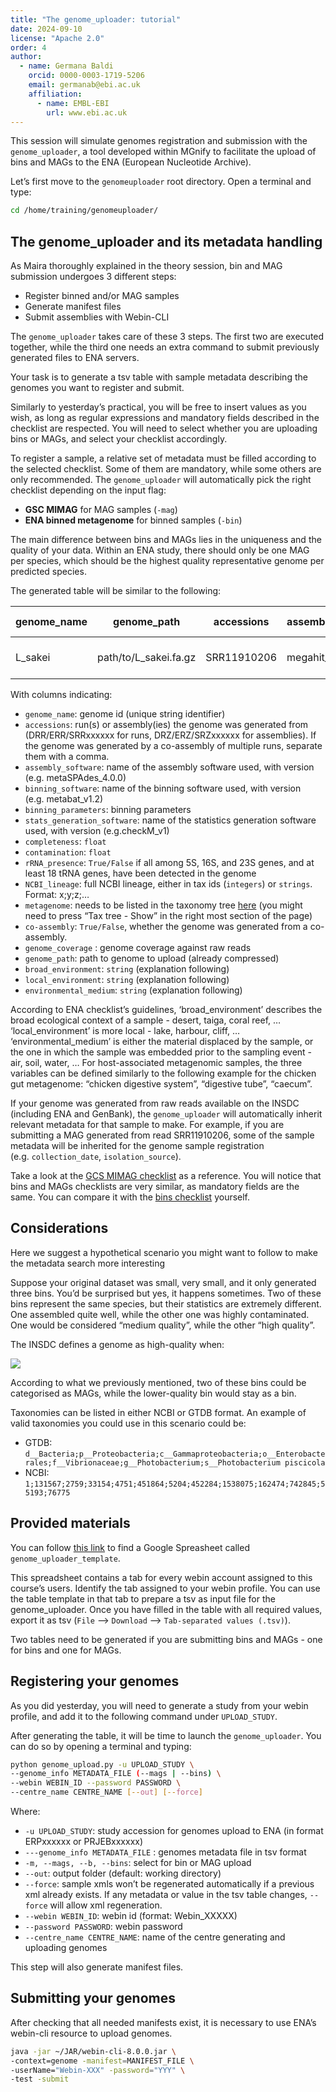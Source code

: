 ```yaml
---
title: "The genome_uploader: tutorial"
date: 2024-09-10
license: "Apache 2.0"
order: 4
author:
  - name: Germana Baldi
    orcid: 0000-0003-1719-5206
    email: germanab@ebi.ac.uk
    affiliation: 
      - name: EMBL-EBI
        url: www.ebi.ac.uk
---
```


This session will simulate genomes registration and submission with the `genome_uploader`, a tool developed within MGnify to facilitate the upload of bins and MAGs to the ENA (European Nucleotide Archive).

Let’s first move to the `genomeuploader` root directory. Open a terminal and type:

```bash
cd /home/training/genomeuploader/
```

## The genome_uploader and its metadata handling

As Maira thoroughly explained in the theory session, bin and MAG submission undergoes 3 different steps:

* Register binned and/or MAG samples
* Generate manifest files
* Submit assemblies with Webin-CLI

The `genome_uploader` takes care of these 3 steps. The first two are executed together, while the third one needs an extra command to submit previously generated files to ENA servers.

:::{.callout-step .callout-tip}
Your task is to generate a tsv table with sample metadata describing the genomes you want to register and submit.
:::

Similarly to yesterday's practical, you will be free to insert values as you wish, as long as regular expressions and mandatory fields described in the checklist are respected. You will need to select whether you are uploading bins or MAGs, and select your checklist accordingly. 

:::{.callout-note}
To register a sample, a relative set of metadata must be filled according to the selected checklist. Some of them are mandatory, while some others are only recommended. The `genome_uploader` will automatically pick the right checklist depending on the input flag:

* __GSC MIMAG__ for MAG samples (`-mag`)
* __ENA binned metagenome__ for binned samples (`-bin`)
:::

The main difference between bins and MAGs lies in the uniqueness and the quality of your data. Within an ENA study, there should only be one MAG per species, which should be the highest quality representative genome per predicted species. 

The generated table will be similar to the following:

::: {.table-responsive}
| genome_name | genome_path | accessions | assembly_software | binning_software | binning_parameters | stats_generation_software | completeness | contamination | genome_coverage | metagenome | co-assembly | broad_environment | local_environment | environmental_medium | rRNA_presence | taxonomy_lineage |
| --- | --- | --- | --- | --- | --- | --- | --- | --- | --- | --- | --- | --- | --- | --- | --- | --- |
| L_sakei | path/to/L_sakei.fa.gz | SRR11910206 | megahit_v1.2.9 | metabat_v1.2 | default | CheckM2_v1.0.1 | 99.7 | 0.38 | 27 | marine sediment metagenome | False | marine | coast | coastal sediment | True | d__Bacteria;p__Firmicutes;c__Bacilli;o__Lactobacillales;f__Lactobacillaceae;g__Latilactobacillus;s__Lactobacillus sakei |
:::

With columns indicating:

  * `genome_name`: genome id (unique string identifier)
  * `accessions`: run(s) or assembly(ies) the genome was generated from (DRR/ERR/SRRxxxxxx for runs, DRZ/ERZ/SRZxxxxxx for assemblies). If the genome was generated by a co-assembly of multiple runs, separate them with a comma.
  * `assembly_software`: name of the assembly software used, with version (e.g. metaSPAdes_4.0.0)
  * `binning_software`: name of the binning software used, with version (e.g. metabat_v1.2)
  * `binning_parameters`: binning parameters
  * `stats_generation_software`: name of the statistics generation software used, with version (e.g.checkM_v1)
  * `completeness`: `float`
  * `contamination`: `float`
  * `rRNA_presence`: `True/False` if all among 5S, 16S, and 23S genes, and at least 18 tRNA genes, have been detected in the genome
  * `NCBI_lineage`: full NCBI lineage, either in tax ids (`integers`) or `strings`. Format: x;y;z;...
  * `metagenome`: needs to be listed in the taxonomy tree [here](<https://www.ebi.ac.uk/ena/browser/view/408169?show=tax-tree>) (you might need to press "Tax tree - Show" in the right most section of the page)
  * `co-assembly`: `True/False`, whether the genome was generated from a co-assembly.
  * `genome_coverage` : genome coverage against raw reads
  * `genome_path`: path to genome to upload (already compressed)
  * `broad_environment`: `string` (explanation following)
  * `local_environment`: `string` (explanation following)
  * `environmental_medium`: `string` (explanation following)

According to ENA checklist's guidelines, 'broad_environment' describes the broad ecological context of a sample - desert, taiga, coral reef, ... 'local_environment' is more local - lake, harbour, cliff, ... 'environmental_medium' is either the material displaced by the sample, or the one in which the sample was embedded prior to the sampling event - air, soil, water, ... For host-associated metagenomic samples, the three variables can be defined similarly to the following example for the chicken gut metagenome: "chicken digestive system", "digestive tube", "caecum". 

If your genome was generated from raw reads available on the INSDC (including ENA and GenBank), the `genome_uploader` will automatically inherit relevant metadata for that sample to make. For example, if you are submitting a MAG generated from read SRR11910206, some of the sample metadata will be inherited for the genome sample registration (e.g. `collection_date`, `isolation_source`). 

Take a look at the [GCS MIMAG checklist](https://www.ebi.ac.uk/ena/browser/view/ERC000047) as a reference. You will notice that bins and MAGs checklists are very similar, as mandatory fields are the same. You can compare it with the [bins checklist](https://www.ebi.ac.uk/ena/browser/view/ERC000050) yourself.

## Considerations

Here we suggest a hypothetical scenario you might want to follow to make the metadata search more interesting

Suppose your original dataset was small, very small, and it only generated three bins. You'd be surprised but yes, it happens sometimes. Two of these bins represent the same species, but their statistics are extremely different. One assembled quite well, while the other one was highly contaminated. One would be considered "medium quality", while the other "high quality". 

:::{.callout-tip}
The INSDC defines a genome as high-quality when: 

![](genome_uploader/high-quality-def-genomeUploader.png)
::: 

According to what we previously mentioned, two of these bins could be categorised as MAGs, while the lower-quality bin would stay as a bin.

:::{.callout-tip}
Taxonomies can be listed in either NCBI or GTDB format. An example of valid taxonomies you could use in this scenario could be:

* GTDB: `d__Bacteria;p__Proteobacteria;c__Gammaproteobacteria;o__Enterobacterales;f__Vibrionaceae;g__Photobacterium;s__Photobacterium piscicola`
* NCBI: `1;131567;2759;33154;4751;451864;5204;452284;1538075;162474;742845;55193;76775`
:::

## Provided materials
You can follow [this link](https://docs.google.com/spreadsheets/d/1eT05boK8MkGq6MNOBMa1w0qHD-n5e5aU03_nu4CBBiA/edit?usp=sharing) to find a Google Spreasheet called `genome_uploader_template`. 

This spreadsheet contains a tab for every webin account assigned to this course's users. Identify the tab assigned to your webin profile. You can use the table template in that tab to prepare a tsv as input file for the genome_uploader. Once you have filled in the table with all required values, export it as tsv (`File` --> `Download` --> `Tab-separated values (.tsv)`).

:::{.callout-warning}
Two tables need to be generated if you are submitting bins and MAGs - one for bins and one for MAGs.
:::

## Registering your genomes

:::{.callout-warning}
As you did yesterday, you will need to generate a study from your webin profile, and add it to the following command under `UPLOAD_STUDY`.
:::

After generating the table, it will be time to launch the `genome_uploader`. You can do so by opening a terminal and typing:

```bash
python genome_upload.py -u UPLOAD_STUDY \
--genome_info METADATA_FILE (--mags | --bins) \
--webin WEBIN_ID --password PASSWORD \
--centre_name CENTRE_NAME [--out] [--force]
```

Where:

* `-u UPLOAD_STUDY`: study accession for genomes upload to ENA (in format ERPxxxxxx or PRJEBxxxxxx)
* `---genome_info METADATA_FILE` : genomes metadata file in tsv format
* `-m, --mags, --b, --bins`: select for bin or MAG upload
* `--out`: output folder (default: working directory)
* `--force`: sample xmls won't be regenerated automatically if a previous xml already exists. If any metadata or value in the tsv table changes, `--force` will allow xml regeneration.
* `--webin WEBIN_ID`: webin id (format: Webin_XXXXX)
* `--password PASSWORD`: webin password
* `--centre_name CENTRE_NAME`: name of the centre generating and uploading genomes

This step will also generate manifest files. 

## Submitting your genomes
After checking that all needed manifests exist, it is necessary to use ENA's webin-cli resource to upload genomes.

```bash
java -jar ~/JAR/webin-cli-8.0.0.jar \
-context=genome -manifest=MANIFEST_FILE \
-userName="Webin-XXX" -password="YYY" \
-test -submit
```
